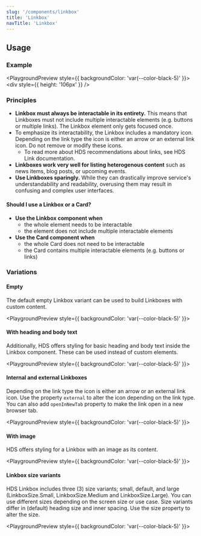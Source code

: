 ```yaml
---
slug: '/components/linkbox'
title: 'Linkbox'
navTitle: 'Linkbox'
---
```




## Usage

### Example

<PlaygroundPreview style={{ backgroundColor: 'var(--color-black-5)' }}>
  <Linkbox linkboxAriaLabel="Linkbox: Helsinki Design System" linkAriaLabel="HDS" href="https://hds.hel.fi" border>
    <div style={{ height: '106px' }} />
  </Linkbox>
</PlaygroundPreview>

### Principles

- **Linkbox must always be interactable in its entirety.** This means that Linkboxes must not include multiple interactable elements (e.g. buttons or multiple links). The Linkbox element only gets focused once.
- To emphasize its interactability, the Linkbox includes a mandatory icon. Depending on the link type the icon is either an arrow or an external link icon. Do not remove or modify these icons.
  - To read more about HDS recommendations about links, see <InternalLink href="/components/link">HDS Link documentation</InternalLink>.
- **Linkboxes work very well for listing heterogenous content** such as news items, blog posts, or upcoming events.
- **Use Linkboxes sparingly.** While they can drastically improve service's understandability and readability, overusing them may result in confusing and complex user interfaces.

#### Should I use a Linkbox or a Card?

- **Use the Linkbox component when**
  - the whole element needs to be interactable
  - the element does not include multiple interactable elements
- **Use the <InternalLink href="/components/card">Card component</InternalLink> when**
  - the whole Card does not need to be interactable
  - the Card contains multiple interactable elements (e.g. buttons or links)

### Variations

#### Empty

The default empty Linkbox variant can be used to build Linkboxes with custom content.

<PlaygroundPreview style={{ backgroundColor: 'var(--color-black-5)' }}>
  <div style={{ maxWidth: '320px' }}>
    <Linkbox linkboxAriaLabel="Linkbox: Helsinki Design System" linkAriaLabel="HDS" href="https://hds.hel.fi">
      <div style={{ height: '106px' }} />
    </Linkbox>
  </div>
  <div style={{ maxWidth: '320px', marginTop: 'var(--spacing-s)' }}>
    <Linkbox
      linkboxAriaLabel="Linkbox: Helsinki Design System"
      linkAriaLabel="HDS"
      href="https://hds.hel.fi"
      border
    >
      <div style={{ height: '106px' }} />
    </Linkbox>
  </div>
  <div style={{ maxWidth: '320px', marginTop: 'var(--spacing-s)' }}>
    <Linkbox
      linkboxAriaLabel="Linkbox: Helsinki Design System"
      linkAriaLabel="HDS"
      href="https://hds.hel.fi"
      noBackground
    >
      <div style={{ height: '106px' }} />
    </Linkbox>
  </div>
</PlaygroundPreview>

#### With heading and body text

Additionally, HDS offers styling for basic heading and body text inside the Linkbox component. These can be used instead of custom elements.

<PlaygroundPreview style={{ backgroundColor: 'var(--color-black-5)' }}>
  <div style={{ maxWidth: '320px' }}>
    <Linkbox
      linkboxAriaLabel="Linkbox: Helsinki Design System"
      linkAriaLabel="HDS"
      href="https://hds.hel.fi"
      heading="Linkbox title"
      text="Linkbox text"
    />
  </div>
  <div style={{ maxWidth: '320px', marginTop: 'var(--spacing-s)' }}>
    <Linkbox
      linkboxAriaLabel="Linkbox: Helsinki Design System"
      linkAriaLabel="HDS"
      href="https://hds.hel.fi"
      heading="Linkbox title"
      text="Linkbox text"
      border
    />
  </div>
  <div style={{ maxWidth: '320px', marginTop: 'var(--spacing-s)' }}>
    <Linkbox
      linkboxAriaLabel="Linkbox: Helsinki Design System"
      linkAriaLabel="HDS"
      href="https://hds.hel.fi"
      heading="Linkbox title"
      text="Linkbox text"
      noBackground
    />
  </div>
</PlaygroundPreview>

#### Internal and external Linkboxes

Depending on the link type the icon is either an arrow or an external link icon. Use the property `external` to alter the icon depending on the link type. You can also add `openInNewTab` property to make the link open in a new browser tab.

<PlaygroundPreview style={{ backgroundColor: 'var(--color-black-5)' }}>
  <div style={{ maxWidth: '320px' }}>
    <Linkbox
      linkboxAriaLabel="Linkbox: Helsinki Design System"
      linkAriaLabel="HDS"
      href="https://hds.hel.fi"
      heading="Internal link"
      text="This link points to a page belonging to the same website as the current page."
      border
    />
  </div>
  <div style={{ maxWidth: '320px', marginTop: 'var(--spacing-s)' }}>
    <Linkbox
      linkboxAriaLabel="Linkbox: Helsinki Design System"
      linkAriaLabel="HDS"
      href="https://hds.hel.fi"
      heading="External link"
      text="This link points to another page."
      openInExternalDomainAriaLabel="Opens a different website."
      external
      border
    />
  </div>
  <div style={{ maxWidth: '320px', marginTop: 'var(--spacing-s)' }}>
    <Linkbox
      linkboxAriaLabel="Linkbox: Helsinki Design System"
      linkAriaLabel="HDS"
      href="https://hds.hel.fi"
      heading="External link"
      openInNewTab
      openInNewTabAriaLabel="Opens in a new tab."
      text="This link points to another page and opens in a new tab."
      openInExternalDomainAriaLabel="Opens a different website."
      external
      border
    />
  </div>
</PlaygroundPreview>

#### With image

HDS offers styling for a Linkbox with an image as its content.

<PlaygroundPreview style={{ backgroundColor: 'var(--color-black-5)' }}>
  <div style={{ maxWidth: '384px' }}>
    <Linkbox
      linkboxAriaLabel="Linkbox: Helsinki Design System"
      linkAriaLabel="HDS"
      href="https://hds.hel.fi"
      heading="Linkbox title"
      text="Linkbox text"
      imgProps={{ src: withPrefix('/images/foundation/visual-assets/placeholders/image-m@3x.png'), width: 384, height: 245 }}
    />
  </div>
</PlaygroundPreview>


#### Linkbox size variants

HDS Linkbox includes three (3) size variants; small, default, and large (LinkboxSize.Small, LinkboxSize.Medium and LinkboxSize.Large).
You can use different sizes depending on the screen size or use case.
Size variants differ in (default) heading size and inner spacing. Use the size property to alter the size.

<PlaygroundPreview style={{ backgroundColor: 'var(--color-black-5)' }}>
  <div style={{ maxWidth: '284px' }}>
    <Linkbox
      linkboxAriaLabel="Linkbox: Helsinki Design System"
      linkAriaLabel="HDS"
      href="https://hds.hel.fi"
      heading="Linkbox title"
      text="Linkbox text"
      size={LinkboxSize.Small}
      imgProps={{ src: withPrefix('/images/foundation/visual-assets/placeholders/image-m@3x.png'), width: 284, height: 181 }}
    />
  </div>
  <div style={{ maxWidth: '384px', marginTop: 'var(--spacing-s)' }}>
    <Linkbox
      linkboxAriaLabel="Linkbox: Helsinki Design System"
      linkAriaLabel="HDS"
      href="https://hds.hel.fi"
      heading="Linkbox title"
      text="Linkbox text"
      size={LinkboxSize.Medium}
      imgProps={{ src: withPrefix('/images/foundation/visual-assets/placeholders/image-m@3x.png'), width: 384, height: 245 }}
    />
  </div>
  <div style={{ maxWidth: '567px', marginTop: 'var(--spacing-s)' }}>
    <Linkbox
      linkboxAriaLabel="Linkbox: Helsinki Design System"
      linkAriaLabel="HDS"
      href="https://hds.hel.fi"
      heading="Linkbox title"
      text="Linkbox text"
      size={LinkboxSize.Large}
      imgProps={{ src: withPrefix('/images/foundation/visual-assets/placeholders/image-m@3x.png'), width: 567, height: 363 }}
    />
  </div>
</PlaygroundPreview>
